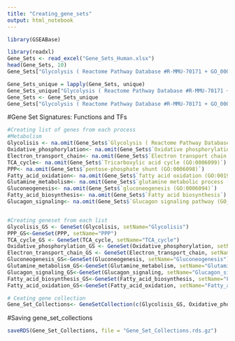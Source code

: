 ```yaml
---
title: "Creating_gene_sets"
output: html_notebook
---
```


```r
library(GSEABase)
```

```r
library(readxl)
Gene_Sets <- read_excel("Gene_Sets_Human.xlsx")
head(Gene_Sets, 10)
Gene_Sets["Glycolysis ( Reactome Pathway Database #R-MMU-70171 + GO_0006096)"]
```

```r
Gene_Sets_unique = lapply(Gene_Sets, unique)
Gene_Sets_unique["Glycolysis ( Reactome Pathway Database #R-MMU-70171 + GO_0006096)"]
Gene_Sets <- Gene_Sets_unique
Gene_Sets["Glycolysis ( Reactome Pathway Database #R-MMU-70171 + GO_0006096)"]
```


#Gene Set Signatures: Functions and TFs
```r
#Creating list of genes from each process
#Metabolism
Glycolisis <- na.omit(Gene_Sets$`Glycolysis ( Reactome Pathway Database #R-MMU-70171 + GO_0006096)`)
Oxidative_phosphorylation<- na.omit(Gene_Sets$`Oxidative phosphorylation (GO:000619)`)
Electron_transport_chain<- na.omit(Gene_Sets$`Electron transport chain (GO:0022900)`)
TCA_cycle<- na.omit(Gene_Sets$`Tricarboxylic acid cycle (GO:0006099)`)
PPP<- na.omit(Gene_Sets$`pentose-phosphate shunt (GO:0006098)`)
Fatty_acid_oxidation<- na.omit(Gene_Sets$`fatty acid oxidation (GO:0019395)`)
Glutamine_metabolism<- na.omit(Gene_Sets$`glutamine metabolic process (GO:0006541)`)
Gluconeogenesis<- na.omit(Gene_Sets$`gluconeogenesis (GO:0006094)`)
Fatty_acid_biosynthesis<- na.omit(Gene_Sets$`Fatty acid biosynthesis`)
Glucagon_signaling<- na.omit(Gene_Sets$`Glucagon signaling pathway (GO_0071377)`)


#Creating geneset from each list
Glycolisis_GS <- GeneSet(Glycolisis, setName="Glycolisis")
PPP_GS<-GeneSet(PPP, setName="PPP")
TCA_cycle_GS <- GeneSet(TCA_cycle, setName="TCA_cycle")
Oxidative_phosphorylation_GS <- GeneSet(Oxidative_phosphorylation, setName="Oxidative_phosphorylation")
Electron_transport_chain_GS <- GeneSet(Electron_transport_chain, setName="Electron_transport_chain")
Gluconeogenesis_GS<-GeneSet(Gluconeogenesis, setName="Gluconeogenesis")
Glutamine_metabolism_GS<-GeneSet(Glutamine_metabolism, setName="Glutamine_metabolism")
Glucagon_signaling_GS<-GeneSet(Glucagon_signaling, setName="Glucagon_signaling")
Fatty_acid_biosynthesis_GS<-GeneSet(Fatty_acid_biosynthesis, setName="Fatty_acid_biosynthesis")
Fatty_acid_oxidation_GS<-GeneSet(Fatty_acid_oxidation, setName="Fatty_acid_oxidation")

# Ceating gene collection
Gene_Set_Collections<- GeneSetCollection(c(Glycolisis_GS, Oxidative_phosphorylation_GS, Electron_transport_chain_GS, TCA_cycle_GS,PPP_GS, Fatty_acid_oxidation_GS, Glutamine_metabolism_GS, Gluconeogenesis_GS, Fatty_acid_biosynthesis_GS, Glucagon_signaling_GS))
```

#Saving gene_set_collections
```r
saveRDS(Gene_Set_Collections, file = "Gene_Set_Collections.rds.gz")
```

